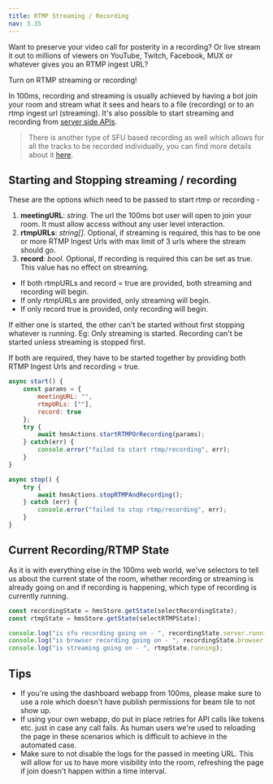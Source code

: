 ```yaml
---
title: RTMP Streaming / Recording
nav: 3.35
---
```


Want to preserve your video call for posterity in a recording?
Or live stream it out to millions of viewers on YouTube, Twitch, Facebook, MUX or whatever gives you an RTMP ingest URL?

Turn on RTMP streaming or recording!

In 100ms, recording and streaming is usually achieved by having a bot join your room
and stream what it sees and hears to a file (recording) or to an rtmp ingest url (streaming).
It's also possible to start streaming and recording from [server side APIs](/server-side/v2/features/rtmp-streaming-and-browser-recording).

>There is another type
 of SFU based recording as well which allows for all the tracks to be recorded individually, you can find more details about it
 [here](/server-side/v2/features/recording).


## Starting and Stopping streaming / recording

These are the options which need to be passed to start rtmp or recording -
1. **meetingURL**: *string*. The url the 100ms bot user will open to join your room. It must allow access without any user level interaction.
2. **rtmpURLs**: *string[]*. Optional, if streaming is required, this has to be one or more RTMP Ingest Urls with max limit of 3 urls where the stream should go.
3. **record**: *bool*. Optional, If recording is required this can be set as true. This value has no effect on streaming.


* If both rtmpURLs and record = true are provided, both streaming and recording will begin.
* If only rtmpURLs are provided, only streaming will begin.
* If only record true is provided, only recording will begin.

If either one is started, the other can't be started without first stopping whatever is running.
Eg: Only streaming is started. Recording can't be started unless streaming is stopped first.

If both are required, they have to be started together by providing both RTMP Ingest Urls and recording = true.

```js
async start() {
    const params = {
        meetingURL: "",
        rtmpURLs: [""],
        record: true
    };
    try {
        await hmsActions.startRTMPOrRecording(params);
    } catch(err) {
        console.error("failed to start rtmp/recording", err);
    }
}

async stop() {
    try {
        await hmsActions.stopRTMPAndRecording();
    } catch (err) {
        console.error("failed to stop rtmp/recording", err);
    }
}

```

## Current Recording/RTMP State

As it is with everything else in the 100ms web world, we've selectors to tell us about the current state of the room,
whether recording or streaming is already going on and if recording is happening, which type of recording is currently running.

```js
const recordingState = hmsStore.getState(selectRecordingState);
const rtmpState = hmsStore.getState(selectRTMPState);

console.log("is sfu recording going on - ", recordingState.server.running);
console.log("is browser recording going on - ", recordingState.browser.running);
console.log("is streaming going on - ", rtmpState.running);
```

## Tips

* If you're using the dashboard webapp from 100ms, please make sure to use a role which doesn't have publish permissions for beam tile to not show up.
* If using your own webapp, do put in place retries for API calls like tokens etc. just in case any call fails. As human users we're
  used to reloading the page in these scenarios which is difficult to achieve in the automated case.
* Make sure to not disable the logs for the passed in meeting URL. This will allow for us to have more visibility into the room, refreshing the page
  if join doesn't happen within a time interval.
